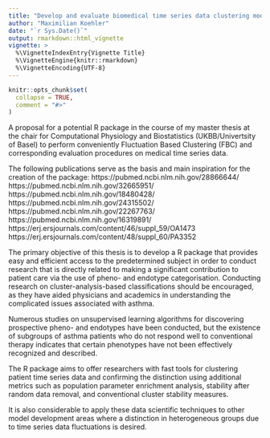 ```yaml
---
title: "Develop and evaluate biomedical time series data clustering models based on Fluctuation Based Clustering (FBC)"
author: "Maximilian Koehler"
date: "`r Sys.Date()`"
output: rmarkdown::html_vignette
vignette: >
  %\VignetteIndexEntry{Vignette Title}
  %\VignetteEngine{knitr::rmarkdown}
  %\VignetteEncoding{UTF-8}
---
```


```r
knitr::opts_chunk$set(
  collapse = TRUE,
  comment = "#>"
)
```

  A proposal for a potential R package in the course of my master thesis at the chair for Computational Physiology and Biostatistics (UKBB/Univertsity of Basel) to perform conveniently Fluctuation Based Clustering (FBC) and corresponding evaluation procedures on medical time series data.
  
  The following publications serve as the basis and main inspiration for the creation of the package:
  https://pubmed.ncbi.nlm.nih.gov/28866644/
  https://pubmed.ncbi.nlm.nih.gov/32665951/
  https://pubmed.ncbi.nlm.nih.gov/18480428/
  https://pubmed.ncbi.nlm.nih.gov/24315502/
  https://pubmed.ncbi.nlm.nih.gov/22267763/
  https://pubmed.ncbi.nlm.nih.gov/16319891/
  https://erj.ersjournals.com/content/46/suppl_59/OA1473
  https://erj.ersjournals.com/content/48/suppl_60/PA3352
  
  The primary objective of this thesis is to develop a R package that provides easy and efficient access to the predetermined subject in order to conduct research that is directly related to making a significant contribution to patient care via the use of pheno- and endotype categorisation. Conducting research on cluster-analysis-based classifications should be encouraged, as they have aided physicians and academics in understanding the complicated issues associated with asthma.
  
  Numerous studies on unsupervised learning algorithms for discovering prospective pheno- and endotypes have been conducted, but the existence of subgroups of asthma patients who do not respond well to conventional therapy indicates that certain phenotypes have not been effectively recognized and described.
  
  The R package aims to offer researchers with fast tools for clustering patient time series data and confirming the distinction using additional metrics such as population parameter enrichment analysis, stability after random data removal, and conventional cluster stability measures.
  
  It is also considerable to apply these data scientific techniques to other model development areas where a distinction in heterogeneous groups due to time series data fluctuations is desired.
